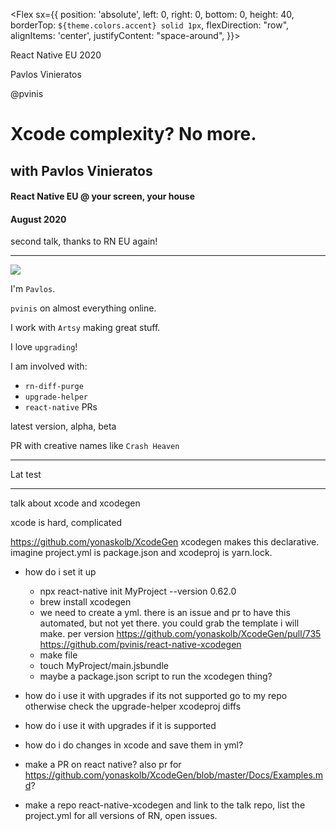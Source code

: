 




<Head>
	<link href="https://pvinis.github.io/iosevka-webfont/3.4.1/iosevka.css" rel="stylesheet" />
</Head>


<Footer>

<Flex sx={{
	position: 'absolute',
	left: 0,
	right: 0,
	bottom: 0,
	height: 40,
	borderTop: `${theme.colors.accent} solid 1px`,
	flexDirection: "row",
	alignItems: 'center',
	justifyContent: "space-around",
}}>

<Counter />

React Native EU 2020

Pavlos Vinieratos

@pvinis

</Flex>

</Footer>


# Xcode complexity? No more.

## with Pavlos Vinieratos

#### React Native EU @ your screen, your house

#### August 2020

<Notes>

second talk, thanks to RN EU again!

</Notes>

---

<Split>

<img src={myFace2} />

I'm `Pavlos`.

`pvinis` on almost everything online.

I work with `Artsy` making great stuff.

<Appear>
<div>

I love `upgrading`!

I am involved with:

- `rn-diff-purge`
- `upgrade-helper`
- `react-native` PRs

</div>
</Appear>

</Split>

<Notes>

latest version, alpha, beta

PR with creative names like `Crash Heaven`

</Notes>

---


Lat
test

---

talk about xcode and xcodegen

xcode is hard, complicated

https://github.com/yonaskolb/XcodeGen
xcodegen makes this declarative. imagine project.yml is package.json and xcodeproj is yarn.lock.

- how do i set it up
  - npx react-native init MyProject --version 0.62.0
  - brew install xcodegen
  - we need to create a yml. there is an issue and pr to have this automated, but not yet there. you could grab the template i will make. per version
  https://github.com/yonaskolb/XcodeGen/pull/735
  https://github.com/pvinis/react-native-xcodegen
  - make file
  - touch MyProject/main.jsbundle
  - maybe a package.json script to run the xcodegen thing?




- how do i use it with upgrades if its not supported
go to my repo
otherwise check the upgrade-helper xcodeproj diffs


- how do i use it with upgrades if it is supported

- how do i do changes in xcode and save them in yml?

- make a PR on react native? also pr for https://github.com/yonaskolb/XcodeGen/blob/master/Docs/Examples.md?

- make a repo react-native-xcodegen and link to the talk repo, list the project.yml for all versions of RN, open issues.
